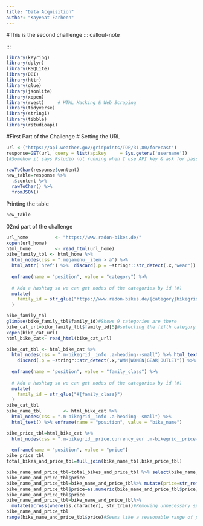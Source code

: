 ```yaml
---
title: "Data Acquisition"
author: "Kayenat Farheen"
---
```

#This is the second challlenge
::: callout-note

:::

```r
library(keyring)
library(dplyr)
library(RSQLite)
library(DBI)
library(httr)
library(glue)
library(jsonlite)
library(xopen)
library(rvest)     # HTML Hacking & Web Scraping
library(tidyverse)
library(stringi) 
library(tibble)
library(rstudioapi)
```

#First Part of the Challenge
# Setting the URL 
```r
url <-("https://api.weather.gov/gridpoints/TOP/31,80/forecast")
response=GET(url, query = list(apikey     = Sys.getenv('username'))
)#Somehow it says Rstudio not running when I use API key & ask for password

rawToChar(response$content)
new_table=response %>% 
  .$content %>% 
  rawToChar() %>%
  fromJSON()
```
Printing the table

```r
new_table
```
02nd part of the challenge
```r
url_home          <- "https://www.radon-bikes.de/"
xopen(url_home) 
html_home         <- read_html(url_home)
bike_family_tbl <- html_home %>%
  html_nodes(css = ".megamenu__item > a") %>%
  html_attr('href') %>%  discard(.p = ~stringr::str_detect(.x,"wear")) %>%
  
  enframe(name = "position", value = "category") %>%
  
  # Add a hashtag so we can get nodes of the categories by id (#)
  mutate(
    family_id = str_glue("https://www.radon-bikes.de/{category}bikegrid")
  )

bike_family_tbl
glimpse(bike_family_tbl$family_id)#Shows 9 categories are there
bike_cat_url=bike_family_tbl$family_id[5]#selecting the fifth category
xopen(bike_cat_url) 
html_bike_cat<- read_html(bike_cat_url)

bike_cat_tbl <- html_bike_cat %>%
  html_nodes(css = ".m-bikegrid__info .a-heading--small") %>% html_text() %>% 
    discard(.p = ~stringr::str_detect(.x,"WMN|WOMEN|GEAR|OUTLET")) %>%
  
  enframe(name = "position", value = "family_class") %>%
  
  # Add a hashtag so we can get nodes of the categories by id (#)
  mutate(
    family_id = str_glue("#{family_class}")
  )
bike_cat_tbl
bike_name_tbl        <- html_bike_cat %>%
  html_nodes(css = ".m-bikegrid__info .a-heading--small") %>%
  html_text() %>% enframe(name = "position", value = "bike_name")

```

```r
bike_price_tbl=html_bike_cat %>%
  html_nodes(css = ".m-bikegrid__price.currency_eur .m-bikegrid__price--active") %>% html_text() %>% 
  
  enframe(name = "position", value = "price")
bike_price_tbl  
total_bikes_and_price_tbl=full_join(bike_name_tbl,bike_price_tbl)

bike_name_and_price_tbl=total_bikes_and_price_tbl %>% select(bike_name,price)
bike_name_and_price_tbl$price
bike_name_and_price_tbl=bike_name_and_price_tbl%>% mutate(price=str_remove_all(price,"€"))#Removing Euro sign
bike_name_and_price_tbl$price=as.numeric(bike_name_and_price_tbl$price)#Converting from string to numeric
bike_name_and_price_tbl$price
bike_name_and_price_tbl=bike_name_and_price_tbl%>% 
  mutate(across(where(is.character), str_trim))#Removing unnecessary spaces from bike name column
bike_name_and_price_tbl
range(bike_name_and_price_tbl$price)#Seems like a reasonable range of price

```

